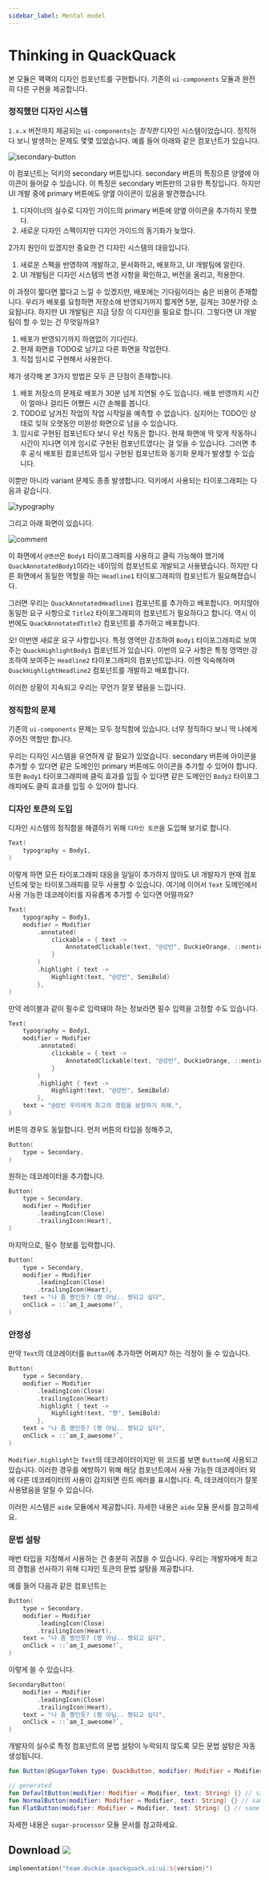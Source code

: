 ```yaml
---
sidebar_label: Mental model
---
```


# Thinking in QuackQuack

본 모듈은 꽥꽥의 디자인 컴포넌트를 구현합니다. 기존의 `ui-components` 모듈과 완전히 다른 구현을 제공합니다.

### 정직했던 디자인 시스템

`1.x.x` 버전까지 제공되는 `ui-components`는 *정직한* 디자인 시스템이었습니다. 정직하다 보니 발생하는 문제도 몇몇 있었습니다. 예를 들어 아래와 같은 컴포넌트가 있습니다.

![secondary-button](../images/secondary-button.svg)

이 컴포넌트는 덕키의 secondary 버튼입니다. secondary 버튼의 특징으론 양옆에 아이콘이 들어갈 수 있습니다. 이 특징은 secondary 버튼만의 고유한 특징입니다. 하지만 UI 개발 중에 primary 버튼에도 양옆 아이콘이 있음을 발견했습니다.

1. 디자이너의 실수로 디자인 가이드의 primary 버튼에 양옆 아이콘을 추가하지 못했다.
2. 새로운 다자인 스펙이지만 디자인 가이드의 동기화가 늦었다.

2가지 원인이 있겠지만 중요한 건 디자인 시스템의 대응입니다.

1. 새로운 스펙을 반영하여 개발하고, 문서화하고, 배포하고, UI 개발팀에 알린다.
2. UI 개발팀은 디자인 시스템의 변경 사항을 확인하고, 버전을 올리고, 적용한다.

이 과정이 짧다면 짧다고 느낄 수 있겠지만, 배포에는 기다림이라는 숨은 비용이 존재합니다. 우리가 배포를 요청하면 저장소에 반영되기까지 짧게면 5분, 길게는 30분가량 소요됩니다. 하지만 UI 개발팀은 지금 당장 이 디자인을 필요로 합니다. 그렇다면 UI 개발팀이 할 수 있는 건 무엇일까요?

1. 배포가 반영되기까지 하염없이 기다린다.
2. 현재 화면을 TODO로 남기고 다른 화면을 작업한다.
3. 직접 임시로 구현해서 사용한다.

제가 생각해 본 3가지 방법은 모두 큰 단점이 존재합니다.

1. 배포 저장소의 문제로 배포가 30분 넘게 지연될 수도 있습니다. 배포 반영까지 시간이 얼마나 걸리든 어쨌든 시간 손해를 봅니다.
2. TODO로 남겨진 작업의 작업 시작일을 예측할 수 없습니다. 심지어는 TODO인 상태로 잊혀 오랫동안 미완성 화면으로 남을 수 있습니다.
3. 임시로 구현된 컴포넌트다 보니 우선 작동은 합니다. 현재 화면에 딱 맞게 작동하니 시간이 지나면 이게 임시로 구현된 컴포넌트였다는 걸 잊을 수 있습니다. 그러면 추후 공식 배포된 컴포넌트와 임시 구현된 컴포넌트와 동기화 문제가 발생할 수 있습니다.

이뿐만 아니라 variant 문제도 종종 발생합니다. 덕키에서 사용되는 타이포그래피는 다음과 같습니다.

![typography](../images/typography.svg)

그리고 아래 화면이 있습니다.

![comment](../images/comment-ui.svg)

이 화면에서 `@멘션`은 `Body1` 타이포그래피를 사용하고 클릭 가능해야 했기에 `QuackAnnotatedBody1`이라는 네이밍의 컴포넌트로 개발되고 사용됐습니다. 하지만 다른 화면에서 동일한 역할을 하는 `Headline1` 타이포그래피의 컴포넌트가 필요해졌습니다.

그러면 우리는 `QuackAnnotatedHeadline1` 컴포넌트를 추가하고 배포합니다. 머지않아 동일한 요구 사항으로 `Title2` 타이포그래피의 컴포넌트가 필요하다고 합니다. 역시 이번에도 `QuackAnnotatedTitle2` 컴포넌트를 추가하고 배포합니다.

오! 이번엔 새로운 요구 사항입니다. 특정 영역만 강조하여 `Body1` 타이포그래피로 보여주는 `QuackHighlightBody1` 컴포넌트가 있습니다. 이번의 요구 사항은 특정 영역만 강조하여 보여주는 `Headline2` 타이포그래피의 컴포넌트입니다. 이젠 익숙해하며 `QuackHighlightHeadline2` 컴포넌트를 개발하고 배포합니다.

이러한 상황이 지속되고 우리는 무언가 잘못 됐음을 느낍니다.

### 정직함의 문제

기존의 `ui-components` 문제는 모두 정직함에 있습니다. 너무 정직하다 보니 딱 나에게 주어진 역할만 합니다.

우리는 디자인 시스템을 유연하게 갈 필요가 있었습니다. secondary 버튼에 아이콘을 추가할 수 있다면 같은 도메인인 primary 버튼에도 아이콘을 추가할 수 있어야 합니다. 또한 `Body1` 타이포그래피에 클릭 효과를 입힐 수 있다면 같은 도메인인 `Body2` 타이포그래피에도 클릭 효과를 입힐 수 있어야 합니다.

### 디자인 토큰의 도입

디자인 시스템의 정직함을 해결하기 위해 `디자인 토큰`을 도입해 보기로 합니다.

```kotlin
Text(
    typography = Body1,
)
```

이렇게 하면 모든 타이포그래피 대응을 일일이 추가하지 않아도 UI 개발자가 현재 컴포넌트에 맞는 타이포그래피를 모두 사용할 수 있습니다. 여기에 이어서 `Text` 도메인에서 사용 가능한 데코레이터를 자유롭게 추가할 수 있다면 어떨까요?

```kotlin
Text(
    typography = Body1,
    modifier = Modifier
        .annotated(
            clickable = { text ->
                AnnotatedClickable(text, "@성빈", DuckieOrange, ::mentionClicked)
            }
        )
        .highlight { text ->
            Highlight(text, "@성빈", SemiBold)
        },
)
```

만약 레이블과 같이 필수로 입력돼야 하는 정보라면 필수 입력을 고정할 수도 있습니다.

```kotlin
Text(
    typography = Body1,
    modifier = Modifier
        .annotated(
            clickable = { text ->
                AnnotatedClickable(text, "@성빈", DuckieOrange, ::mentionClicked)
            }
        )
        .highlight { text ->
            Highlight(text, "@성빈", SemiBold)
        },
    text = "@성빈 우리에게 최고의 경험을 보장하기 위해.",
)
```

버튼의 경우도 동일합니다. 먼저 버튼의 타입을 정해주고,

```kotlin
Button(
    type = Secondary,
)
```

원하는 데코레이터을 추가합니다.

```kotlin
Button(
    type = Secondary,
    modifier = Modifier
        .leadingIcon(Close)
        .trailingIcon(Heart),
)
```

마지막으로, 필수 정보를 입력합니다. 

```kotlin
Button(
    type = Secondary,
    modifier = Modifier
        .leadingIcon(Close)
        .trailingIcon(Heart),
    text = "나 좀 짱인듯? (짱 아님.. 짱되고 싶다",
    onClick = ::`am_I_awesome?`,
)
```

### 안정성

만약 `Text`의 데코레이터를 `Button`에 추가하면 어쩌지? 하는 걱정이 들 수 있습니다.

```kotlin
Button(
    type = Secondary,
    modifier = Modifier
        .leadingIcon(Close)
        .trailingIcon(Heart)
        .highlight { text ->
            Highlight(text, "짱", SemiBold)
        },
    text = "나 좀 짱인듯? (짱 아님.. 짱되고 싶다",
    onClick = ::`am_I_awesome?`,
)
```

`Modifier.highlight`는 `Text`의 데코레이터이지만 위 코드를 보면 `Button`에 사용되고 있습니다. 이러한 경우를 예방하기 위해 해당 컴포넌트에서 사용 가능한 데코레이터 외에 다른 데코레이터의 사용이 감지되면 린트 에러를 표시합니다. 즉, 데코레이터가 잘못 사용됐음을 알릴 수 있습니다.

이러한 시스템은 `aide` 모듈에서 제공합니다. 자세한 내용은 `aide` 모듈 문서를 참고하세요.

### 문법 설탕

매번 타입을 지정해서 사용하는 건 충분히 귀찮을 수 있습니다. 우리는 개발자에게 최고의 경험을 선사하기 위해 디자인 토큰의 문법 설탕을 제공합니다.

예를 들어 다음과 같은 컴포넌트는

```kotlin
Button(
    type = Secondary,
    modifier = Modifier
        .leadingIcon(Close)
        .trailingIcon(Heart),
    text = "나 좀 짱인듯? (짱 아님.. 짱되고 싶다",
    onClick = ::`am_I_awesome?`,
)
```

이렇게 쓸 수 있습니다.

 ```kotlin
 SecondaryButton(
     modifier = Modifier
         .leadingIcon(Close)
         .trailingIcon(Heart),
     text = "나 좀 짱인듯? (짱 아님.. 짱되고 싶다",
     onClick = ::`am_I_awesome?`,
 )
 ```

개발자의 실수로 특정 컴포넌트의 문법 설탕이 누락되지 않도록 모든 문법 설탕은 자동 생성됩니다.

```kotlin
fun Button(@SugarToken type: QuackButton, modifier: Modifier = Modifier, text: String) {}

// generated
fun DefaultButton(modifier: Modifier = Modifier, text: String) {} // same as Button(type = QuackButton.Default, ...)
fun NormalButton(modifier: Modifier = Modifier, text: String) {} // same as Button(type = QuackButton.Normal, ...)
fun FlatButton(modifier: Modifier = Modifier, text: String) {} // same as Button(type = QuackButton.Flat, ...)
```

자세한 내용은 `sugar-processor` 모듈 문서를 참고하세요.

## Download ![](https://img.shields.io/maven-central/v/team.duckie.quackquack.ui/ui?style=flat-square)

```kotlin
implementation("team.duckie.quackquack.ui:ui:${version}")
```